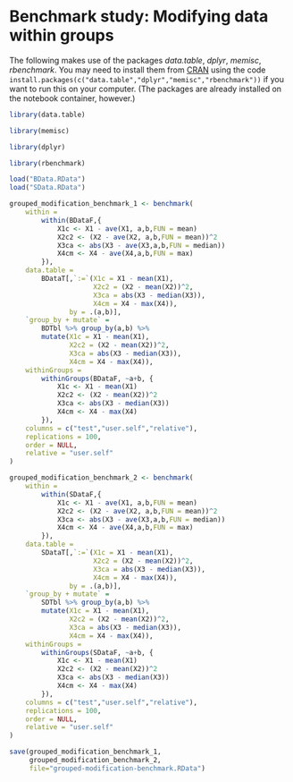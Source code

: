 # Benchmark study: Modifying data within groups


The following makes use of the packages *data.table*, *dplyr*, *memisc*, *rbenchmark*. You may need to
install them from [CRAN](https://cran.r-project.org) using the code
`install.packages(c("data.table","dplyr","memisc","rbenchmark"))` if you want to run this on your computer. (The packages are already installed on the notebook container, however.)

```r
library(data.table)
```

```r
library(memisc)
```

```r
library(dplyr)
```

```r
library(rbenchmark)
```

```r
load("BData.RData")
load("SData.RData")
```

```r
grouped_modification_benchmark_1 <- benchmark(
    within =
        within(BDataF,{
            X1c <- X1 - ave(X1, a,b,FUN = mean)
            X2c2 <- (X2 - ave(X2, a,b,FUN = mean))^2
            X3ca <- abs(X3 - ave(X3,a,b,FUN = median))
            X4cm <- X4 - ave(X4,a,b,FUN = max)
        }),
    data.table =
        BDataT[,`:=`(X1c = X1 - mean(X1),
                     X2c2 = (X2 - mean(X2))^2,
                     X3ca = abs(X3 - median(X3)),
                     X4cm = X4 - max(X4)),
               by = .(a,b)],
    `group_by + mutate` =
        BDTbl %>% group_by(a,b) %>%
        mutate(X1c = X1 - mean(X1),
               X2c2 = (X2 - mean(X2))^2,
               X3ca = abs(X3 - median(X3)),
               X4cm = X4 - max(X4)),
    withinGroups =
        withinGroups(BDataF, ~a+b, {
            X1c <- X1 - mean(X1)
            X2c2 <- (X2 - mean(X2))^2
            X3ca <- abs(X3 - median(X3))
            X4cm <- X4 - max(X4)
        }),
    columns = c("test","user.self","relative"),
    replications = 100,
    order = NULL,
    relative = "user.self"
)
```

```r
grouped_modification_benchmark_2 <- benchmark(
    within =
        within(SDataF,{
            X1c <- X1 - ave(X1, a,b,FUN = mean)
            X2c2 <- (X2 - ave(X2, a,b,FUN = mean))^2
            X3ca <- abs(X3 - ave(X3,a,b,FUN = median))
            X4cm <- X4 - ave(X4,a,b,FUN = max)
        }),
    data.table =
        SDataT[,`:=`(X1c = X1 - mean(X1),
                     X2c2 = (X2 - mean(X2))^2,
                     X3ca = abs(X3 - median(X3)),
                     X4cm = X4 - max(X4)),
               by = .(a,b)],
    `group_by + mutate` =
        SDTbl %>% group_by(a,b) %>%
        mutate(X1c = X1 - mean(X1),
               X2c2 = (X2 - mean(X2))^2,
               X3ca = abs(X3 - median(X3)),
               X4cm = X4 - max(X4)),
    withinGroups =
        withinGroups(SDataF, ~a+b, {
            X1c <- X1 - mean(X1)
            X2c2 <- (X2 - mean(X2))^2
            X3ca <- abs(X3 - median(X3))
            X4cm <- X4 - max(X4)
        }),
    columns = c("test","user.self","relative"),
    replications = 100,
    order = NULL,
    relative = "user.self"
)
```

```r
save(grouped_modification_benchmark_1,
     grouped_modification_benchmark_2,
     file="grouped-modification-benchmark.RData")
```
